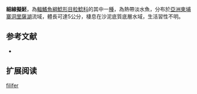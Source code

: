 {{Speciesbox
| name = 細線擬魾
| status = DD
| status_system = IUCN3.1
| image = 
| image_width = 250px
| genus = Pseudobagarius
| species = filifer
| authority = Ng & Rainboth, 2005
| synonyms = *''Akysis filifer'',Ng & Rainboth, 2005
}}
'''細線擬魾'''，為[[輻鰭魚綱|輻鰭魚綱]][[鯰形目|鯰形目]][[粒鯰科|粒鯰科]]的其中一[[種|種]]，為熱帶淡水魚，分布於[[亞洲|亞洲]][[柬埔寨|柬埔寨]][[洞里薩湖|洞里薩湖]]流域，體長可達5公分，棲息在沙泥底質底層水域，生活習性不明。

==参考文献==
*{{FishBase_species|genus=Pseudobagarius|species=filifer|year=2015|month=2}}

== 扩展阅读 ==
{{refbegin}}
{{wikispecies-inline|Pseudobagarius filifer|細線擬魾}}
{{refend}}
{{Taxonbar|from=Q6410844}}

[[Category:擬魾屬|filifer]]